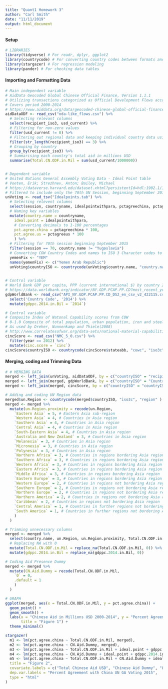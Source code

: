 ```yaml
---
title: "Quant1 Homework 3"
author: "Carl Smith"
date: "11/11/2019"
output: html_document
---
```


#### Setup
```r
# LIBRARIES
library(tidyverse) # For readr, dplyr, ggplot2
library(countrycode) # For converting country codes between formats and adding UN region codes for proximity
library(stargazer) # For regression modeling
library(pander) # For checking data tables
```

#### Importing and Formatting Data
```r
# Main independent variable
# AidData Geocoded Global Chinese Official Finance, Version 1.1.1
# Utilizing transactions categorized as Official Development Flows according to OECD methodology
# Covers period 2000-2014
# https://www.aiddata.org/data/geocoded-chinese-global-official-finance-dataset
aidDataODF <- read_csv("oda-like_flows.csv") %>% 
  # Selecting relevant columns
  select(recipient_iso3, usd_current) %>% 
  # Filtering for non-zero values
  filter(usd_current != 0) %>% 
  # Filtering out regional data and keeping individual country data using three-character ISO country codes
  filter(str_length(recipient_iso3) == 3) %>% 
  # Grouping by country
  group_by(recipient_iso3) %>% 
  # Summarising each country's total aid in millions USD
  summarise(Total.CN.ODF.in.Mil = sum(usd_current/1000000))


# Dependent variable
# United Nations General Assembly Voting Data - Ideal Point table
# Voeten, Erik; Strezhnev, Anton; Bailey, Michael
# https://dataverse.harvard.edu/dataset.xhtml?persistentId=hdl:1902.1/12379
# Filtered to include only the 70th UN Session, beginning September 2015
unVoting <- read_tsv("Idealpoints.tab") %>% 
  # Selecting relevent columns
  select(session, countryname, idealpointwithpara, pctagreechina, pctagreeus) %>%
  # Naming key variables
  mutate(country.name = countryname,
    ideal.point = idealpointwithpara,
    # Converting decimals to 1-100 percentages
    pct.agree.china = pctagreechina * 100,
    pct.agree.us = pctagreeus * 100
    ) %>%
  # Filtering for 70th session beginning September 2015
  filter(session == 70, country.name != "Yugoslavia")
  # Converting COW Country Codes and names to ISO 3 Character codes to facilitate merging (ugly hack to fix countrycode library not   recognising Yemen Arab Republic as Yemen)
  yemenFix <- "YEM"
  names(yemenFix) <- c("Yemen Arab Republic")
  unVoting$countryISO <- countrycode(unVoting$country.name, "country.name", "iso3c",  warn = TRUE, nomatch = NA, custom_match = yemenFix)

 
# Control variable   
# World Bank GDP per capita, PPP (current international $) by country 2014
# https://data.worldbank.org/indicator/NY.GDP.PCAP.PP.CD?most_recent_year_desc=true
gdpWorldBank <- read_csv("API_NY.GDP.PCAP.PP.CD_DS2_en_csv_v2_422115.csv") %>% 
  select('Country Code', '2014') %>%
  mutate(gdppc.2014.in.Bil = `2014`)

# Control variable
# Composite Index of Natonal Capability scores from COW
# 0-1.0 Composite of total population, urban population, iron and steel production, energy consumption, military personnel, and military expenditure
# As used by Dreher, Nunnenkamp and Thiele(2008)
# http://www.correlatesofwar.org/data-sets/national-material-capabilities
cincScore <- read_csv("NMC_5_0.csv") %>%
  filter(year == 2012) %>%
  mutate(cinc.score = `cinc`) 
cincScore$countryISO <- countrycode(cincScore$stateabb, "cowc", "iso3c",  warn = TRUE, nomatch = NA, custom_match = yemenFix)
```

#### Merging, coding and Trimming Data
```r
# # MERGING DATA
merged <- left_join(unVoting, aidDataODF, by = c("countryISO" = "recipient_iso3"))
merged <- left_join(merged, gdpWorldBank, by = c("countryISO" = "Country Code"))
merged <- left_join(merged, cincScore, by = c("countryISO" = "countryISO"))

# Adding and coding UN Region data
merged$un.Region <- countrycode(merged$countryISO, "iso3c", "region" )
merged <- merged %>%
  mutate(un.Region.proximity = recode(un.Region, 
    `Eastern Asia` = 5, # Eastern Asia sub-region
    `Western Asia` = 4, # Countries in Asia region
    `Southern Asia` = 4, # Countries in Asia region
    `Central Asia` = 4, # Countries in Asia region
    `South-Eastern Asia` = 4, # Countries in Asia region
    `Australia and New Zealand` = 3, # Countries in Asia region
    `Melanesia` = 3, # Countries in Asia region
    `Micronesia` = 3, # Countries in Asia region
    `Polynesia` = 3, # Countries in Asia region
    `Northern Africa` = 3, # Countries in regions bordering Asia region
    `Southern Africa` = 3, # Countries in regions bordering Asia region
    `Western Africa` = 3, # Countries in regions bordering Asia region
    `Eastern Africa` = 3, # Countries in regions bordering Asia region
    `Middle Africa` = 3, # Countries in regions bordering Asia region
    `Eastern Europe` = 3, # Countries in regions bordering Asia region
    `Western Europe` = 2, # Countries in regions not bordering Asia region
    `Southern Europe` = 2, # Countries in regions not bordering Asia region
    `Northern Europe` = 2, # Countries in regions not bordering Asia region
    `Northern America` = 2, # Countries in regions not bordering Asia region
    `Caribbean` = 2, # Countries in regions not bordering Asia region
    `Central America` = 1, # Countries in further regions not bordering Asia region
    `South America` = 1, # Countries in further regions not bordering Asia region
    )
  )

# Trimming unnecessary columns
merged <- merged %>%
  select(country.name, un.Region, un.Region.proximity, Total.CN.ODF.in.Mil, pct.agree.china, pct.agree.us, ideal.point, gdppc.2014.in.Bil, cinc.score) %>%
  # Replacing NA with 0
  mutate(Total.CN.ODF.in.Mil = replace_na(Total.CN.ODF.in.Mil, 0)) %>%
  mutate(gdppc.2014.in.Bil = replace_na(gdppc.2014.in.Bil, 0))

# Coding Aid Presence Dummy
merged <- merged %>% 
  mutate(CN.Aid.Dummy = recode(Total.CN.ODF.in.Mil,
    `0` = 0,
    .default = 1
    )      
  )
```

```r
# GRAPH
ggplot(merged, aes(x = Total.CN.ODF.in.Mil, y = pct.agree.china)) + 
  geom_point() +
  geom_smooth() +
  labs(x = "Chinese Aid in Millions USD 2000-2014", y = "Percent Agreement with China UNGA Voting 2015",
       title = "Figure 1") +
  theme_minimal()

stargazer(
  m1 <- lm(pct.agree.china ~ Total.CN.ODF.in.Mil, merged),
  m2 <- lm(pct.agree.china ~ CN.Aid.Dummy, merged),
  m3 <- lm(pct.agree.china ~ Total.CN.ODF.in.Mil + ideal.point + gdppc.2014.in.Bil + cinc.score + un.Region.proximity, merged),
  m4 <- lm(pct.agree.china ~ CN.Aid.Dummy + ideal.point + gdppc.2014.in.Bil + cinc.score + un.Region.proximity, merged),
  m5 <- lm(pct.agree.china ~ Total.CN.ODF.in.Mil + CN.Aid.Dummy + ideal.point + gdppc.2014.in.Bil + cinc.score + un.Region.proximity, merged),
  title = "Figure 2",
  covariate.labels = c("Total Chinese Aid USD", "Chinese Aid Dummy", "L-R Ideal Point", "GDP Per Capita 2014 USD", "National Capability (CINC)", "Proximity based on region"),
  dep.var.labels = "Percent Agreement with China UN GA Voting 2015",
  type = "html"
)
```

